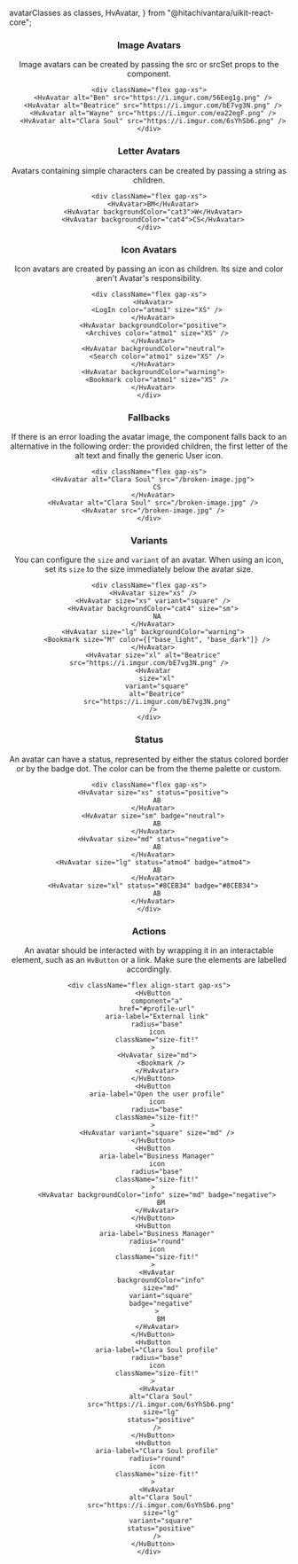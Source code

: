   avatarClasses as classes,
  HvAvatar,
} from "@hitachivantara/uikit-react-core";


<Header
  params={{ name: "Avatar", classes }}
  Component={HvAvatar}
  componentName="HvAvatar"
  controls={{
    size: {
      type: "slider",
      defaultValue: "md",
    },
    variant: {
      type: "radio",
      defaultValue: "circular",
    },
    color: {
      type: "color",
      defaultValue: "atmo1",
    },
    backgroundColor: {
      type: "color",
      defaultValue: "secondary",
    },
    status: {
      type: "color",
    },
    badge: {
      type: "color",
    },
  }}
/>

### Image Avatars

Image avatars can be created by passing the src or srcSet props to the component.

```tsx live
<div className="flex gap-xs">
  <HvAvatar alt="Ben" src="https://i.imgur.com/56Eeg1g.png" />
  <HvAvatar alt="Beatrice" src="https://i.imgur.com/bE7vg3N.png" />
  <HvAvatar alt="Wayne" src="https://i.imgur.com/ea22egF.png" />
  <HvAvatar alt="Clara Soul" src="https://i.imgur.com/6sYhSb6.png" />
</div>
```

### Letter Avatars

Avatars containing simple characters can be created by passing a string as children.

```tsx live
<div className="flex gap-xs">
  <HvAvatar>BM</HvAvatar>
  <HvAvatar backgroundColor="cat3">W</HvAvatar>
  <HvAvatar backgroundColor="cat4">CS</HvAvatar>
</div>
```

### Icon Avatars

Icon avatars are created by passing an icon as children. Its size and color aren't Avatar's responsibility.

```tsx live
<div className="flex gap-xs">
  <HvAvatar>
    <LogIn color="atmo1" size="XS" />
  </HvAvatar>
  <HvAvatar backgroundColor="positive">
    <Archives color="atmo1" size="XS" />
  </HvAvatar>
  <HvAvatar backgroundColor="neutral">
    <Search color="atmo1" size="XS" />
  </HvAvatar>
  <HvAvatar backgroundColor="warning">
    <Bookmark color="atmo1" size="XS" />
  </HvAvatar>
</div>
```

### Fallbacks

If there is an error loading the avatar image, the component falls back to an alternative in the following order: the provided children, the first letter of the alt text and finally the generic User icon.

```tsx live
<div className="flex gap-xs">
  <HvAvatar alt="Clara Soul" src="/broken-image.jpg">
    CS
  </HvAvatar>
  <HvAvatar alt="Clara Soul" src="/broken-image.jpg" />
  <HvAvatar src="/broken-image.jpg" />
</div>
```

### Variants

You can configure the `size` and `variant` of an avatar. When using an icon, set its `size` to the size immediately below the avatar size.

```tsx live
<div className="flex gap-xs">
  <HvAvatar size="xs" />
  <HvAvatar size="xs" variant="square" />
  <HvAvatar backgroundColor="cat4" size="sm">
    NA
  </HvAvatar>
  <HvAvatar size="lg" backgroundColor="warning">
    <Bookmark size="M" color={["base_light", "base_dark"]} />
  </HvAvatar>
  <HvAvatar size="xl" alt="Beatrice" src="https://i.imgur.com/bE7vg3N.png" />
  <HvAvatar
    size="xl"
    variant="square"
    alt="Beatrice"
    src="https://i.imgur.com/bE7vg3N.png"
  />
</div>
```

### Status

An avatar can have a status, represented by either the status colored border or by the badge dot. The color can be from the theme palette or custom.

```tsx live
<div className="flex gap-xs">
  <HvAvatar size="xs" status="positive">
    AB
  </HvAvatar>
  <HvAvatar size="sm" badge="neutral">
    AB
  </HvAvatar>
  <HvAvatar size="md" status="negative">
    AB
  </HvAvatar>
  <HvAvatar size="lg" status="atmo4" badge="atmo4">
    AB
  </HvAvatar>
  <HvAvatar size="xl" status="#8CEB34" badge="#8CEB34">
    AB
  </HvAvatar>
</div>
```

### Actions

An avatar should be interacted with by wrapping it in an interactable element, such as an `HvButton` or a link. Make sure the elements are labelled accordingly.

```tsx live
<div className="flex align-start gap-xs">
  <HvButton
    component="a"
    href="#profile-url"
    aria-label="External link"
    radius="base"
    icon
    className="size-fit!"
  >
    <HvAvatar size="md">
      <Bookmark />
    </HvAvatar>
  </HvButton>
  <HvButton
    aria-label="Open the user profile"
    icon
    radius="base"
    className="size-fit!"
  >
    <HvAvatar variant="square" size="md" />
  </HvButton>
  <HvButton
    aria-label="Business Manager"
    icon
    radius="base"
    className="size-fit!"
  >
    <HvAvatar backgroundColor="info" size="md" badge="negative">
      BM
    </HvAvatar>
  </HvButton>
  <HvButton
    aria-label="Business Manager"
    radius="round"
    icon
    className="size-fit!"
  >
    <HvAvatar
      backgroundColor="info"
      size="md"
      variant="square"
      badge="negative"
    >
      BM
    </HvAvatar>
  </HvButton>
  <HvButton
    aria-label="Clara Soul profile"
    radius="base"
    icon
    className="size-fit!"
  >
    <HvAvatar
      alt="Clara Soul"
      src="https://i.imgur.com/6sYhSb6.png"
      size="lg"
      status="positive"
    />
  </HvButton>
  <HvButton
    aria-label="Clara Soul profile"
    radius="round"
    icon
    className="size-fit!"
  >
    <HvAvatar
      alt="Clara Soul"
      src="https://i.imgur.com/6sYhSb6.png"
      size="lg"
      variant="square"
      status="positive"
    />
  </HvButton>
</div>
```
